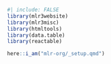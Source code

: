 ```r
#| include: FALSE
library(mlr3website)
library(mlr3misc)
library(htmltools)
library(data.table)
library(reactable)

here::i_am("mlr-org/_setup.qmd")
```
